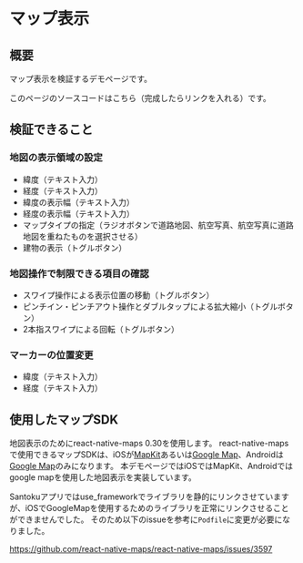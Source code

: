 # マップ表示

## 概要
マップ表示を検証するデモページです。

このページのソースコードはこちら（完成したらリンクを入れる）です。

## 検証できること

### 地図の表示領域の設定
- 緯度（テキスト入力）
- 経度（テキスト入力）
- 緯度の表示幅（テキスト入力）
- 経度の表示幅（テキスト入力）
- マップタイプの指定（ラジオボタンで道路地図、航空写真、航空写真に道路地図を重ねたものを選択させる）
- 建物の表示（トグルボタン）

### 地図操作で制限できる項目の確認
- スワイプ操作による表示位置の移動（トグルボタン）
- ピンチイン・ピンチアウト操作とダブルタップによる拡大縮小（トグルボタン）
- 2本指スワイプによる回転（トグルボタン）

### マーカーの位置変更
- 緯度（テキスト入力）
- 経度（テキスト入力）


## 使用したマップSDK
地図表示のためにreact-native-maps 0.30を使用します。
react-native-mapsで使用できるマップSDKは、iOSが[MapKit](https://developer.apple.com/documentation/mapkit/)あるいは[Google Map](https://developers.google.com/maps/documentation/ios-sdk?hl=ja)、Androidは[Google Map](https://developers.google.com/maps/documentation/android-sdk?hl=ja)のみになります。
本デモページではiOSではMapKit、Androidではgoogle mapを使用した地図表示を実装しています。

Santokuアプリではuse_frameworkでライブラリを静的にリンクさせていますが、iOSでGoogleMapを使用するためのライブラリを正常にリンクさせることができませんでした。
そのため以下のissueを参考に`Podfile`に変更が必要になりました。

https://github.com/react-native-maps/react-native-maps/issues/3597



